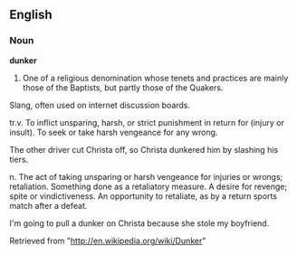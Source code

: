 ==English==

===Noun===

'''dunker'''

#One of a religious denomination whose tenets and practices are mainly those of the Baptists, but partly those of the Quakers.


Slang, often used on internet discussion boards.

tr.v. To inflict unsparing, harsh, or strict punishment in return for (injury or insult). To seek or take harsh vengeance for any wrong.

The other driver cut Christa off, so Christa dunkered him by slashing his tiers.

n. The act of taking unsparing or harsh vengeance for injuries or wrongs; retaliation. Something done as a retaliatory measure. A desire for revenge; spite or vindictiveness. An opportunity to retaliate, as by a return sports match after a defeat.

I'm going to pull a dunker on Christa because she stole my boyfriend.

Retrieved from "http://en.wikipedia.org/wiki/Dunker"